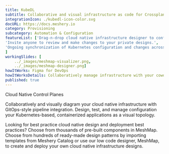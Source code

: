 ```yaml
---
title: KubeDL
subtitle: Collaborative and visual infrastructure as code for Crossplane
integrationIcon: ./kubedl-icon-color.svg
docURL: https://docs.meshery.io
category: Provisioning
subcategory: Automation & Configuration
featureList: ['Drag-n-drop cloud native infrastructure designer to configure, model, and deploy your workloads.',
'Invite anyone to review and make changes to your private designs.',
'Ongoing synchronization of Kubernetes configuration and changes across any number of clusters.'
]
workingSlides: [
    ../_images/meshmap-visualizer.png,
    ../_images/meshmap-designer.png]
howItWorks: Figma for DevOps
howItWorksDetails: Collaboratively manage infrastructure with your coworkers synchronously sharing the same designs.
published: true
---
```

<p>
    Cloud Native Control Planes
</p>
<p>
    Collaboratively and visually diagram your cloud native infrastructure with GitOps-style pipeline integration. Design, test, and manage configuration your Kubernetes-based, containerized applications as a visual topology.
</p>
<p>
    Looking for best practice cloud native design and deployment best practices? Choose from thousands of pre-built components in MeshMap. Choose from hundreds of ready-made design patterns by importing templates from Meshery Catalog or use our low code designer, MeshMap, to create and deploy your own cloud native infrastructure designs.
</p>